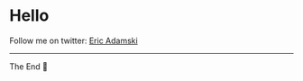 

# Hello

Follow me on twitter: <a href="https://twitter.com/zealigan">Eric Adamski</a>

---

The End 👋
